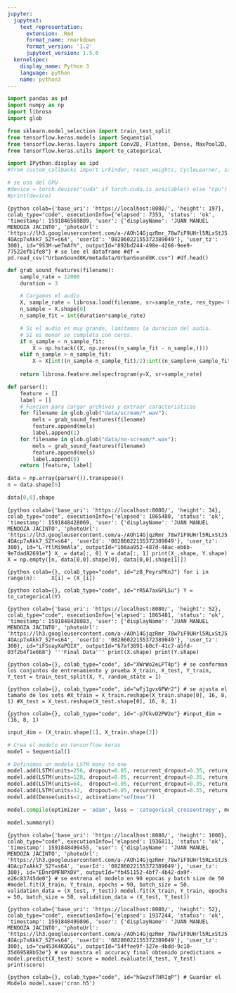 ```yaml
---
jupyter:
  jupytext:
    text_representation:
      extension: .Rmd
      format_name: rmarkdown
      format_version: '1.2'
      jupytext_version: 1.5.0
  kernelspec:
    display_name: Python 3
    language: python
    name: python3
---
```


```python
import pandas as pd
import numpy as np
import librosa
import glob

from sklearn.model_selection import train_test_split
from tensorflow.keras.models import Sequential
from tensorflow.keras.layers import Conv2D, Flatten, Dense, MaxPool2D, Dropout, LSTM
from tensorflow.keras.utils import to_categorical

import IPython.display as ipd
#from custom_callbacks import LrFinder, reset_weights, CycleLearner, save_weights
```

```python
# se usa del GPU
#device = torch.device("cuda" if torch.cuda.is_available() else "cpu")
#print(device)
```

```{python colab={'base_uri': 'https://localhost:8080/', 'height': 197}, colab_type="code", executionInfo={'elapsed': 7353, 'status': 'ok', 'timestamp': 1591846569889, 'user': {'displayName': 'JUAN MANUEL MENDOZA JACINTO', 'photoUrl': 'https://lh3.googleusercontent.com/a-/AOh14GjqzRmr_78w7iF9UHrl5RLxStJ54OAcp7xAkk7_52Y=s64', 'userId': '08286022155372389049'}, 'user_tz': 300}, id="9S3M-we7mAfh", outputId="892bd244-498e-4268-9ee9-77522efb1fe8"}
# se lee el dataframe
#df = pd.read_csv("UrbanSound8K/metadata/UrbanSound8K.csv")
#df.head()
```

```python
def grab_sound_features(filename):
    sample_rate = 12000
    duration = 3

    # Cargamos el audio
    X, sample_rate = librosa.load(filename, sr=sample_rate, res_type='kaiser_fast')
    n_sample = X.shape[0]
    n_sample_fit = int(duration*sample_rate)

    # Si el audio es muy grande, limitamos la duracion del audio.
    # Si es menor se completa con ceros.
    if n_sample < n_sample_fit:
        X = np.hstack((X, np.zeros((n_sample_fit - n_sample,))))
    elif n_sample > n_sample_fit:
        X = X[int((n_sample-n_sample_fit)/2):int((n_sample+n_sample_fit)/2)]
    
    return librosa.feature.melspectrogram(y=X, sr=sample_rate)

def parser():
    feature = []
    label = []
    # Funcion para cargar archivos y extraer caracteristicas
    for filename in glob.glob("data/scream/*.wav"):
        mels = grab_sound_features(filename)
        feature.append(mels)
        label.append(1)
    for filename in glob.glob("data/no-scream/*.wav"):
        mels = grab_sound_features(filename)
        feature.append(mels)
        label.append(0)
    return [feature, label]
```

```python
data = np.array(parser()).transpose()
n = data.shape[0]
```

```python
data[0,0].shape
```

```{python colab={'base_uri': 'https://localhost:8080/', 'height': 34}, colab_type="code", executionInfo={'elapsed': 1865480, 'status': 'ok', 'timestamp': 1591848428069, 'user': {'displayName': 'JUAN MANUEL MENDOZA JACINTO', 'photoUrl': 'https://lh3.googleusercontent.com/a-/AOh14GjqzRmr_78w7iF9UHrl5RLxStJ54OAcp7xAkk7_52Y=s64', 'userId': '08286022155372389049'}, 'user_tz': 300}, id="L-YtlMi9mAla", outputId="166aa952-487d-48ac-eb6b-9e7dad82691e"}
X_ = data[:, 0]
Y = data[:, 1]
print(X_.shape, Y.shape)
X = np.empty([n, data[0,0].shape[0], data[0,0].shape[1]])
```

```{python colab={}, colab_type="code", id="zB_PeyrsPKnJ"}
for i in range(n):
    X[i] = (X_[i])
```

```{python colab={}, colab_type="code", id="rR5A7axGPLSu"}
Y = to_categorical(Y)
```

```{python colab={'base_uri': 'https://localhost:8080/', 'height': 52}, colab_type="code", executionInfo={'elapsed': 1865481, 'status': 'ok', 'timestamp': 1591848428083, 'user': {'displayName': 'JUAN MANUEL MENDOZA JACINTO', 'photoUrl': 'https://lh3.googleusercontent.com/a-/AOh14GjqzRmr_78w7iF9UHrl5RLxStJ54OAcp7xAkk7_52Y=s64', 'userId': '08286022155372389049'}, 'user_tz': 300}, id="iFSsayXaPOIX", outputId="67af3891-b0cf-41c7-a5fd-03f2b4f1e668"}
'''Final Data'''
print(X.shape)
print(Y.shape)
```

```{python colab={}, colab_type="code", id="XWrWo2eLPT4p"}
# se conforman los conjuntos de entrenamiento y prueba
X_train, X_test, Y_train, Y_test = train_test_split(X, Y, random_state = 1)
```

```{python colab={}, colab_type="code", id="wFj1gvx6PWr2"}
# se ajusta el tamaño de los sets
#X_train = X_train.reshape(X_train.shape[0], 16, 8, 1)
#X_test = X_test.reshape(X_test.shape[0], 16, 8, 1)
```

```{python colab={}, colab_type="code", id="-p7CkvD2PW2e"}
#input_dim = (16, 8, 1)
```

```python
input_dim = (X_train.shape[1], X_train.shape[2])
```

```python
# Crea el modelo en tensorflow keras
model = Sequential()

# Definimos un modelo LSTM many to one
model.add(LSTM(units=256, dropout=0.05, recurrent_dropout=0.35, return_sequences=True, input_shape=input_dim))
model.add(LSTM(units=128, dropout=0.05, recurrent_dropout=0.35, return_sequences=True))
model.add(LSTM(units=64,  dropout=0.05, recurrent_dropout=0.35, return_sequences=True))
model.add(LSTM(units=32,  dropout=0.05, recurrent_dropout=0.35, return_sequences=False))
model.add(Dense(units=2, activation="softmax"))

model.compile(optimizer = 'adam', loss = 'categorical_crossentropy', metrics = ['accuracy'])

model.summary()
```

```{python colab={'base_uri': 'https://localhost:8080/', 'height': 1000}, colab_type="code", executionInfo={'elapsed': 1936811, 'status': 'ok', 'timestamp': 1591848499455, 'user': {'displayName': 'JUAN MANUEL MENDOZA JACINTO', 'photoUrl': 'https://lh3.googleusercontent.com/a-/AOh14GjqzRmr_78w7iF9UHrl5RLxStJ54OAcp7xAkk7_52Y=s64', 'userId': '08286022155372389049'}, 'user_tz': 300}, id="EDnrOMFNPXDV", outputId="fb451152-4bf7-4b42-da9f-e26c83745de0"}
# se entrena el modelo en 90 epocas y batch size de 50
#model.fit(X_train, Y_train, epochs = 90, batch_size = 50, validation_data = (X_test, Y_test))
model.fit(X_train, Y_train, epochs = 50, batch_size = 50, validation_data = (X_test, Y_test))
```

```{python colab={'base_uri': 'https://localhost:8080/', 'height': 52}, colab_type="code", executionInfo={'elapsed': 1937244, 'status': 'ok', 'timestamp': 1591848499896, 'user': {'displayName': 'JUAN MANUEL MENDOZA JACINTO', 'photoUrl': 'https://lh3.googleusercontent.com/a-/AOh14GjqzRmr_78w7iF9UHrl5RLxStJ54OAcp7xAkk7_52Y=s64', 'userId': '08286022155372389049'}, 'user_tz': 300}, id="cw453K4KQGGi", outputId="54ffee9f-327e-4bdd-9c10-35d69588b53e"}
# se muestra el accuracy final obtenido
predictions = model.predict(X_test)
score = model.evaluate(X_test, Y_test)
print(score)
```

```{python colab={}, colab_type="code", id="hGwzsf7HRIqP"}
# Guardar el Modelo
model.save('crnn.h5')
```
